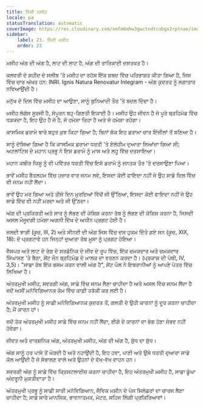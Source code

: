 ```yaml
---
title: ਨਿੱਜੀ ਮਸੀਹ
locale: pa
statusTranslation: automatic
coverImage: https://res.cloudinary.com/xmfm6mhw3gwctndtcubgx2rptnae/image/upload/v1741354419/small_cover_la_gran_rebelion_28716e29d2.webp
sidebar:
    label: 23. ਨਿੱਜੀ ਮਸੀਹ
    order: 23
---
```

ਮਸੀਹ ਅੱਗ ਦੀ ਅੱਗ ਹੈ, ਲਾਟ ਦੀ ਲਾਟ ਹੈ, ਅੱਗ ਦੀ ਤਾਰਿਕਾਈ ਦਸਤਖਤ ਹੈ।

ਕਲਵਰੀ ਦੇ ਸ਼ਹੀਦ ਦੇ ਸਲੀਬ 'ਤੇ ਮਸੀਹ ਦਾ ਰਹੱਸ ਇੱਕ ਸ਼ਬਦ ਵਿੱਚ ਪਰਿਭਾਸ਼ਤ ਕੀਤਾ ਗਿਆ ਹੈ, ਜਿਸ ਵਿੱਚ ਚਾਰ ਅੱਖਰ ਹਨ: INRI. Ignis Natura Renovatur Integram - ਅੱਗ ਕੁਦਰਤ ਨੂੰ ਲਗਾਤਾਰ ਨਵਿਆਉਂਦੀ ਹੈ।

ਮਨੁੱਖ ਦੇ ਦਿਲ ਵਿੱਚ ਮਸੀਹ ਦਾ ਆਉਣਾ, ਸਾਨੂੰ ਬੁਨਿਆਦੀ ਤੌਰ 'ਤੇ ਬਦਲ ਦਿੰਦਾ ਹੈ।

ਮਸੀਹ ਲੋਗੋਸ ਸੂਰਜੀ ਹੈ, ਸੰਪੂਰਨ ਬਹੁ-ਗਿਣਤੀ ਇਕਾਈ ਹੈ। ਮਸੀਹ ਉਹ ਜੀਵਨ ਹੈ ਜੋ ਪੂਰੇ ਬ੍ਰਹਿਮੰਡ ਵਿੱਚ ਧੜਕਦਾ ਹੈ, ਇਹ ਉਹ ਹੈ ਜੋ ਹੈ, ਜੋ ਹਮੇਸ਼ਾ ਰਿਹਾ ਹੈ ਅਤੇ ਜੋ ਹਮੇਸ਼ਾ ਰਹੇਗਾ।

ਕਾਸਮਿਕ ਡਰਾਮੇ ਬਾਰੇ ਬਹੁਤ ਕੁਝ ਕਿਹਾ ਗਿਆ ਹੈ; ਬਿਨਾਂ ਸ਼ੱਕ ਇਹ ਡਰਾਮਾ ਚਾਰ ਇੰਜੀਲਾਂ ਤੋਂ ਬਣਿਆ ਹੈ।

ਸਾਨੂੰ ਦੱਸਿਆ ਗਿਆ ਹੈ ਕਿ ਕਾਸਮਿਕ ਡਰਾਮਾ ਧਰਤੀ 'ਤੇ ਏਲੋਹੀਮ ਦੁਆਰਾ ਲਿਆਂਦਾ ਗਿਆ ਸੀ; ਅਟਲਾਂਟਿਸ ਦੇ ਮਹਾਨ ਪ੍ਰਭੂ ਨੇ ਇਸ ਡਰਾਮੇ ਨੂੰ ਮਾਸ ਅਤੇ ਲਹੂ ਵਿੱਚ ਦਰਸਾਇਆ।

ਮਹਾਨ ਕਬੀਰ ਯਿਸੂ ਨੂੰ ਵੀ ਪਵਿੱਤਰ ਧਰਤੀ ਵਿੱਚ ਇਸੇ ਡਰਾਮੇ ਨੂੰ ਜਨਤਕ ਤੌਰ 'ਤੇ ਦਰਸਾਉਣਾ ਪਿਆ।

ਭਾਵੇਂ ਮਸੀਹ ਬੈਤਲਹਮ ਵਿੱਚ ਹਜ਼ਾਰ ਵਾਰ ਜਨਮ ਲਵੇ, ਇਸਦਾ ਕੋਈ ਫਾਇਦਾ ਨਹੀਂ ਜੇ ਉਹ ਸਾਡੇ ਦਿਲ ਵਿੱਚ ਵੀ ਜਨਮ ਨਹੀਂ ਲੈਂਦਾ।

ਭਾਵੇਂ ਉਹ ਮਰ ਗਿਆ ਅਤੇ ਤੀਜੇ ਦਿਨ ਮੁਰਦਿਆਂ ਵਿੱਚੋਂ ਜੀ ਉੱਠਿਆ, ਇਸਦਾ ਕੋਈ ਫਾਇਦਾ ਨਹੀਂ ਜੇ ਉਹ ਸਾਡੇ ਵਿੱਚ ਵੀ ਨਹੀਂ ਮਰਦਾ ਅਤੇ ਜੀ ਉੱਠਦਾ।

ਅੱਗ ਦੀ ਪ੍ਰਕਿਰਤੀ ਅਤੇ ਸਾਰ ਨੂੰ ਲੱਭਣ ਦੀ ਕੋਸ਼ਿਸ਼ ਕਰਨਾ ਰੱਬ ਨੂੰ ਲੱਭਣ ਦੀ ਕੋਸ਼ਿਸ਼ ਕਰਨਾ ਹੈ, ਜਿਸਦੀ ਅਸਲ ਮੌਜੂਦਗੀ ਹਮੇਸ਼ਾ ਅਗਨੀ ਦਿੱਖ ਦੇ ਅਧੀਨ ਪ੍ਰਗਟ ਹੋਈ ਹੈ।

ਜਲਦੀ ਝਾੜੀ (ਕੂਚ, III, 2) ਅਤੇ ਸੀਨਈ ਦੀ ਅੱਗ ਜਿਸ ਵਿੱਚ ਦਸ ਹੁਕਮ ਦਿੱਤੇ ਗਏ ਸਨ (ਕੂਚ, XIX, 18): ਦੋ ਪ੍ਰਗਟਾਵੇ ਹਨ ਜਿਨ੍ਹਾਂ ਦੁਆਰਾ ਰੱਬ ਮੂਸਾ ਨੂੰ ਪ੍ਰਗਟ ਹੋਇਆ।

ਜੈਸਪਰ ਅਤੇ ਲਾਟ ਦੇ ਰੰਗ ਦੇ ਸਰਡੋਨਿਕ ਦੇ ਜੀਵ ਦੇ ਰੂਪ ਵਿੱਚ, ਇੱਕ ਚਮਕਦਾਰ ਅਤੇ ਚਮਕਦਾਰ ਸਿੰਘਾਸਣ 'ਤੇ ਬੈਠਾ, ਸੇਂਟ ਜੌਨ ਬ੍ਰਹਿਮੰਡ ਦੇ ਮਾਲਕ ਦਾ ਵਰਣਨ ਕਰਦਾ ਹੈ। (ਪ੍ਰਕਾਸ਼ ਦੀ ਪੋਥੀ, IV, 3,5)। "ਸਾਡਾ ਰੱਬ ਇੱਕ ਭਸਮ ਕਰਨ ਵਾਲੀ ਅੱਗ ਹੈ", ਸੇਂਟ ਪੌਲ ਨੇ ਇਬਰਾਨੀਆਂ ਨੂੰ ਆਪਣੇ ਪੱਤਰ ਵਿੱਚ ਲਿਖਿਆ ਹੈ।

ਅੰਤਰਮੁਖੀ ਮਸੀਹ, ਸਵਰਗੀ ਅੱਗ, ਸਾਡੇ ਵਿੱਚ ਜਨਮ ਲੈਣਾ ਚਾਹੀਦਾ ਹੈ ਅਤੇ ਅਸਲ ਵਿੱਚ ਜਨਮ ਲੈਂਦਾ ਹੈ ਜਦੋਂ ਅਸੀਂ ਮਨੋਵਿਗਿਆਨਕ ਕੰਮ ਵਿੱਚ ਕਾਫ਼ੀ ਤਰੱਕੀ ਕਰ ਲਈ ਹੈ।

ਅੰਤਰਮੁਖੀ ਮਸੀਹ ਨੂੰ ਸਾਡੀ ਮਨੋਵਿਗਿਆਨਕ ਕੁਦਰਤ ਤੋਂ, ਗਲਤੀ ਦੇ ਉਹੀ ਕਾਰਨਾਂ ਨੂੰ ਦੂਰ ਕਰਨਾ ਚਾਹੀਦਾ ਹੈ; ਮੈਂ ਕਾਰਨ ਹਾਂ।

ਜਦੋਂ ਤੱਕ ਅੰਤਰਮੁਖੀ ਮਸੀਹ ਸਾਡੇ ਵਿੱਚ ਜਨਮ ਨਹੀਂ ਲੈਂਦਾ, ਈਗੋ ਦੇ ਕਾਰਨਾਂ ਦਾ ਭੰਗ ਹੋਣਾ ਸੰਭਵ ਨਹੀਂ ਹੋਵੇਗਾ।

ਜੀਵਤ ਅਤੇ ਦਾਰਸ਼ਨਿਕ ਅੱਗ, ਅੰਤਰਮੁਖੀ ਮਸੀਹ, ਅੱਗ ਦੀ ਅੱਗ ਹੈ, ਸ਼ੁੱਧ ਦਾ ਸ਼ੁੱਧ।

ਅੱਗ ਸਾਨੂੰ ਹਰ ਪਾਸੇ ਤੋਂ ਘੇਰਦੀ ਹੈ ਅਤੇ ਨਹਾਉਂਦੀ ਹੈ, ਇਹ ਹਵਾ, ਪਾਣੀ ਅਤੇ ਉਸੇ ਧਰਤੀ ਦੁਆਰਾ ਸਾਡੇ ਕੋਲ ਆਉਂਦੀ ਹੈ ਜੋ ਸੰਭਾਲਣ ਵਾਲੇ ਅਤੇ ਉਹਨਾਂ ਦੇ ਵੱਖ-ਵੱਖ ਵਾਹਨ ਹਨ।

ਸਵਰਗੀ ਅੱਗ ਨੂੰ ਸਾਡੇ ਵਿੱਚ ਕ੍ਰਿਸਟਲਾਈਜ਼ ਕਰਨਾ ਚਾਹੀਦਾ ਹੈ, ਇਹ ਅੰਤਰਮੁਖੀ ਮਸੀਹ ਹੈ, ਸਾਡਾ ਡੂੰਘਾ ਅੰਦਰੂਨੀ ਮੁਕਤੀਦਾਤਾ ਹੈ।

ਅੰਤਰਮੁਖੀ ਪ੍ਰਭੂ ਨੂੰ ਸਾਡੀ ਸਾਰੀ ਮਨੋਵਿਗਿਆਨ, ਜੈਵਿਕ ਮਸ਼ੀਨ ਦੇ ਪੰਜ ਸਿਲੰਡਰਾਂ ਦਾ ਚਾਰਜ ਲੈਣਾ ਚਾਹੀਦਾ ਹੈ; ਸਾਡੇ ਸਾਰੇ ਮਾਨਸਿਕ, ਭਾਵਨਾਤਮਕ, ਮੋਟਰ, ਸਹਿਜ ਲਿੰਗੀ ਪ੍ਰਕਿਰਿਆਵਾਂ।

